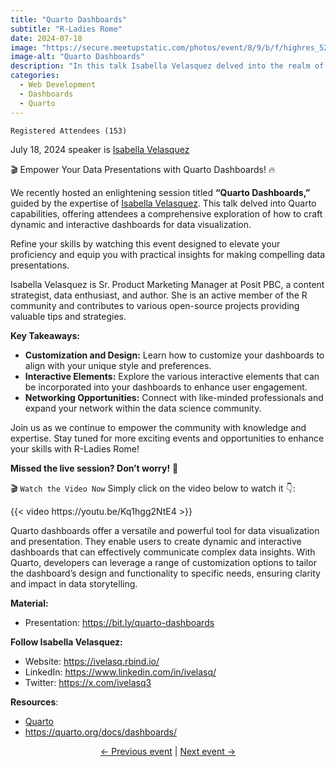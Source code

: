 ```yaml
---
title: "Quarto Dashboards"
subtitle: "R-Ladies Rome"
date: 2024-07-18
image: "https://secure.meetupstatic.com/photos/event/8/9/b/f/highres_524075263.webp"
image-alt: "Quarto Dashboards"
description: "In this talk Isabella Velasquez delved into the realm of Quarto, offering attendees a comprehensive exploration of how to craft dynamic and interactive dashboards."
categories:
  - Web Development
  - Dashboards
  - Quarto
---
```



`Registered Attendees (153)`

July 18, 2024 speaker is [Isabella Velasquez](https://www.linkedin.com/in/ivelasq/) 


🎬 Empower Your Data Presentations with Quarto Dashboards! 🔥

We recently hosted an enlightening session titled **“Quarto Dashboards,”** guided by the expertise of [Isabella Velasquez](https://ivelasq.rbind.io/). This talk delved into Quarto capabilities, offering attendees a comprehensive exploration of how to craft dynamic and interactive dashboards for data visualization.

Refine your skills by watching this event designed to elevate your proficiency and equip you with practical insights for making compelling data presentations.

Isabella Velasquez is Sr. Product Marketing Manager at Posit PBC, a content strategist, data enthusiast, and author. She is an active member of the R community and contributes to various open-source projects providing valuable tips and strategies. 

**Key Takeaways:**

- **Customization and Design:** Learn how to customize your dashboards to align with your unique style and preferences.
- **Interactive Elements:** Explore the various interactive elements that can be incorporated into your dashboards to enhance user engagement.
- **Networking Opportunities:** Connect with like-minded professionals and expand your network within the data science community.

Join us as we continue to empower the community with knowledge and expertise. Stay tuned for more exciting events and opportunities to enhance your skills with R-Ladies Rome!

**Missed the live session? Don't worry!** 🤯 

 🎬 `Watch the Video Now`
Simply click on the video below to watch it 👇:

{{< video https://youtu.be/Kq1hgg2NtE4 >}}

Quarto dashboards offer a versatile and powerful tool for data visualization and presentation. They enable users to create dynamic and interactive dashboards that can effectively communicate complex data insights. With Quarto, developers can leverage a range of customization options to tailor the dashboard’s design and functionality to specific needs, ensuring clarity and impact in data storytelling.

**Material:**

- Presentation: [https://bit.ly/quarto-dashboards](https://bit.ly/quarto-dashboards)

**Follow Isabella Velasquez:**

- Website: <https://ivelasq.rbind.io/>
- LinkedIn: <https://www.linkedin.com/in/ivelasq/>
- Twitter: <https://x.com/ivelasq3>

**Resources**:

- [Quarto](https://quarto.org/)
- <https://quarto.org/docs/dashboards/>

<center>[← Previous event](/talks/2024/meetup/06282024/index.qmd) | [Next event →](/talks/2024/meetup/07292024/index.qmd)</center>